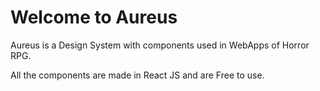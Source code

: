 
<Meta title="Introduction" />

# Welcome to Aureus

Aureus is a Design System with components used in WebApps of Horror RPG.

All the components are made in React JS and are Free to use.
